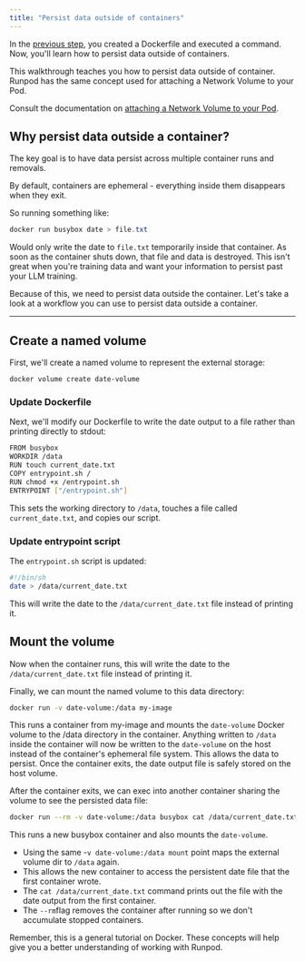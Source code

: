 ```yaml
---
title: "Persist data outside of containers"
---
```


In the [previous step](/tutorials/introduction/containers/create-dockerfiles), you created a Dockerfile and executed a command. Now, you'll learn how to persist data outside of containers.

<Info>

This walkthrough teaches you how to persist data outside of container. Runpod has the same concept used for attaching a Network Volume to your Pod.

Consult the documentation on [attaching a Network Volume to your Pod](/pods/storage/create-network-volumes).

</Info>

## Why persist data outside a container?

The key goal is to have data persist across multiple container runs and removals.

By default, containers are ephemeral - everything inside them disappears when they exit.

So running something like:

```csharp
docker run busybox date > file.txt
```

Would only write the date to `file.txt` temporarily inside that container. As soon as the container shuts down, that file and data is destroyed. This isn't great when you're training data and want your information to persist past your LLM training.

Because of this, we need to persist data outside the container. Let's take a look at a workflow you can use to persist data outside a container.

***

## Create a named volume

First, we'll create a named volume to represent the external storage:

```
docker volume create date-volume
```

### Update Dockerfile

Next, we'll modify our Dockerfile to write the date output to a file rather than printing directly to stdout:

```bash
FROM busybox
WORKDIR /data
RUN touch current_date.txt
COPY entrypoint.sh /
RUN chmod +x /entrypoint.sh
ENTRYPOINT ["/entrypoint.sh"]
```

This sets the working directory to `/data`, touches a file called `current_date.txt`, and copies our script.

### Update entrypoint script

The `entrypoint.sh` script is updated:

```bash
#!/bin/sh
date > /data/current_date.txt
```

This will write the date to the `/data/current_date.txt` file instead of printing it.

## Mount the volume

Now when the container runs, this will write the date to the `/data/current_date.txt` file instead of printing it.

Finally, we can mount the named volume to this data directory:

```bash
docker run -v date-volume:/data my-image
```

This runs a container from my-image and mounts the `date-volume` Docker volume to the /data directory in the container. Anything written to `/data` inside the container will now be written to the `date-volume` on the host instead of the container's ephemeral file system. This allows the data to persist. Once the container exits, the date output file is safely stored on the host volume.

After the container exits, we can exec into another container sharing the volume to see the persisted data file:

```bash
docker run --rm -v date-volume:/data busybox cat /data/current_date.txt
```

This runs a new busybox container and also mounts the `date-volume`.

* Using the same -`v date-volume:/data mount` point maps the external volume dir to `/data` again.
* This allows the new container to access the persistent date file that the first container wrote.
* The `cat /data/current_date.txt` command prints out the file with the date output from the first container.
* The `--rm`flag removes the container after running so we don't accumulate stopped containers.

<Info>

Remember, this is a general tutorial on Docker. These concepts will help give you a better understanding of working with Runpod.

</Info>
